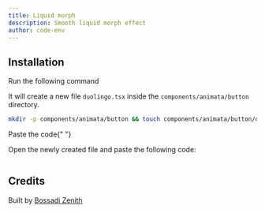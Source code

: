 ```yaml
---
title: Liquid morph
description: Smooth liquid morph effect
author: code-env
---
```


<ComponentPreview name="delete" />

## Installation

<Steps>

<Step>Run the following command</Step>

It will create a new file `duolingo.tsx` inside the `components/animata/button` directory.

```bash
mkdir -p components/animata/button && touch components/animata/button/duolingo.tsx
```

<Step>Paste the code</Step>{" "}

Open the newly created file and paste the following code:

```jsx file=<rootDir>/components/buttons/delete.tsx

```

</Steps>

## Credits

Built by [Bossadi Zenith](https://github.com/code-env)
